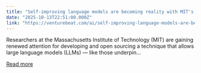 ```yaml
---
title: "Self-improving language models are becoming reality with MIT's updated SEAL technique"
date: "2025-10-13T22:51:00.000Z"
link: "https://venturebeat.com/ai/self-improving-language-models-are-becoming-reality-with-mits-updated-seal"
---
```


Researchers at the Massachusetts Institute of Technology (MIT) are gaining renewed attention for developing and open sourcing a technique that allows large language models (LLMs) — like those underpin...

[Read more](https://venturebeat.com/ai/self-improving-language-models-are-becoming-reality-with-mits-updated-seal)
